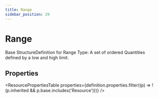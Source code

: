 ```yaml
---
title: Range
sidebar_position: 29
---
```



# Range

Base StructureDefinition for Range Type: A set of ordered Quantities defined by a low and high limit.

## Properties

<ResourcePropertiesTable properties={definition.properties.filter((p) => !(p.inherited && p.base.includes('Resource')))} />



